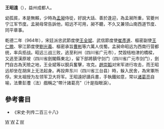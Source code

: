 '''王昭遠'''（{{bd|?||?||}}），益州成都人。

幼孤貧，本是無賴，少時為[[孟昶|孟昶]]侍從，好說大話、善於逢迎，為孟昶所重，官夔州宁江军节度。孟昶母常告訴他，昭远不可用，昶不聽，不久又兼领山南西道节度、同平章事。

乾德二年（964年），宋廷派忠武節度使[[王全斌|王全斌]]、武信節度使[[崔彥進|崔彥進]]、樞密副使[[王仁贍|王仁贍]]、寧江節度使[[劉光義|劉光義]]、樞密承旨[[曹彬|曹彬]]等六萬人伐蜀。孟昶命昭远为西南行营都统，率兵拒战。昭远三战三败，逃至利州（四川省广元市），焚毀桔柏津的橋樑，又逃至漢原坡（四川省劍閣縣東北），留下部將鎮守剑门（四川省广元市剑门），劍門自古為天險之地，王全斌等以銳兵奮擊，攻克。[[趙崇韜|趙崇韜]]对宋军进行攻击，而王昭远却坐在胡床上无法起身。再投奔东川（四川省三台县）時，躲入民舍，為宋軍所俘。宋太祖授为左领军卫大将军。王昭遠好讀兵書，手執鐵如意，常以[[诸葛亮|诸葛亮]]自喻，法曹彭灋（法）戲稱之“帶汁諸葛亮”（汁是指眼淚）。

==參考書目==
* 《宋史·列传二百三十八》 
[[Category:五代十國軍事人物|W]]
[[Category:山南西道節度使|W]]
[[Category:王姓|Z]]
[[Category:成都人|W]]